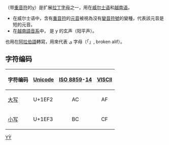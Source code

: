 {{Infobox alphabet|alphabet=拉丁|uuc=1EF2|ulc=1EF3}}
{{Unicode|'''Ỳ''', '''ỳ'''}}（带[[重音符|重音符]]的[[y|y]]）是扩展[[拉丁字母|拉丁字母]]之一，用在[[威尔士语|威尔士语]]和[[越南语|越南语]]。

*在威尔士语中，含有[[重音符|重音符]]的[[元音|元音]]被視為沒有[[變音符號|變音符號]]的變種，代表該元音是短的元音。
*在[[越南語音系|越南語音系]]中，{{lang|en|ỳ}} 是 y 的玄声（阳平声）。

{{Unicode|ỳ}} 也用在[[阿拉伯語|阿拉伯語]]轉寫，用來代表 ى 字母（「{{lang|la|alif maqṣūra}}」, broken alif）。

== 字符编码 ==
{| class="wikitable"
!字符编码!![[Unicode|Unicode]]!![[ISO/IEC_8859|ISO 8859]]-[[ISO/IEC_8859-14|14]]!![[VISCII|VISCII]]
|-
|[[大寫字母|大写]] {{Unicode|Ỳ}}||U+1EF2||style="text-align:center;"|AC||style="text-align:center;"|AF
|-
|[[小寫字母|小写]] {{Unicode|ỳ}}||U+1EF3||style="text-align:center;"|BC||style="text-align:center;"|CF
|}

{{Latin alphabet}}

[[Category:衍生拉丁字母|YỲ]]